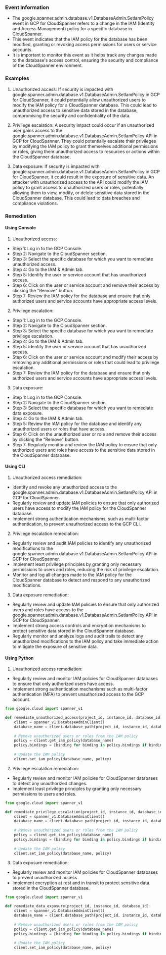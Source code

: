 
### Event Information

- The google.spanner.admin.database.v1.DatabaseAdmin.SetIamPolicy event in GCP for CloudSpanner refers to a change in the IAM (Identity and Access Management) policy for a specific database in CloudSpanner.
- This event indicates that the IAM policy for the database has been modified, granting or revoking access permissions for users or service accounts.
- It is important to monitor this event as it helps track any changes made to the database's access control, ensuring the security and compliance of the CloudSpanner environment.


### Examples

1. Unauthorized access: If security is impacted with google.spanner.admin.database.v1.DatabaseAdmin.SetIamPolicy in GCP for CloudSpanner, it could potentially allow unauthorized users to modify the IAM policy for a CloudSpanner database. This could lead to unauthorized access to sensitive data stored in the database, compromising the security and confidentiality of the data.

2. Privilege escalation: A security impact could occur if an unauthorized user gains access to the google.spanner.admin.database.v1.DatabaseAdmin.SetIamPolicy API in GCP for CloudSpanner. They could potentially escalate their privileges by modifying the IAM policy to grant themselves additional permissions or roles, giving them unauthorized access to resources or actions within the CloudSpanner database.

3. Data exposure: If security is impacted with google.spanner.admin.database.v1.DatabaseAdmin.SetIamPolicy in GCP for CloudSpanner, it could result in the exposure of sensitive data. An attacker with unauthorized access to the API could modify the IAM policy to grant access to unauthorized users or roles, potentially allowing them to view, modify, or delete sensitive data stored in the CloudSpanner database. This could lead to data breaches and compliance violations.

### Remediation

#### Using Console

1. Unauthorized access:
- Step 1: Log in to the GCP Console.
- Step 2: Navigate to the CloudSpanner section.
- Step 3: Select the specific database for which you want to remediate unauthorized access.
- Step 4: Go to the IAM & Admin tab.
- Step 5: Identify the user or service account that has unauthorized access.
- Step 6: Click on the user or service account and remove their access by clicking the "Remove" button.
- Step 7: Review the IAM policy for the database and ensure that only authorized users and service accounts have appropriate access levels.

2. Privilege escalation:
- Step 1: Log in to the GCP Console.
- Step 2: Navigate to the CloudSpanner section.
- Step 3: Select the specific database for which you want to remediate privilege escalation.
- Step 4: Go to the IAM & Admin tab.
- Step 5: Identify the user or service account that has unauthorized access.
- Step 6: Click on the user or service account and modify their access by removing any additional permissions or roles that could lead to privilege escalation.
- Step 7: Review the IAM policy for the database and ensure that only authorized users and service accounts have appropriate access levels.

3. Data exposure:
- Step 1: Log in to the GCP Console.
- Step 2: Navigate to the CloudSpanner section.
- Step 3: Select the specific database for which you want to remediate data exposure.
- Step 4: Go to the IAM & Admin tab.
- Step 5: Review the IAM policy for the database and identify any unauthorized users or roles that have access.
- Step 6: Click on the unauthorized user or role and remove their access by clicking the "Remove" button.
- Step 7: Regularly monitor and review the IAM policy to ensure that only authorized users and roles have access to the sensitive data stored in the CloudSpanner database.

#### Using CLI

1. Unauthorized access remediation:
- Identify and revoke any unauthorized access to the google.spanner.admin.database.v1.DatabaseAdmin.SetIamPolicy API in GCP for CloudSpanner.
- Regularly review and update IAM policies to ensure that only authorized users have access to modify the IAM policy for the CloudSpanner database.
- Implement strong authentication mechanisms, such as multi-factor authentication, to prevent unauthorized access to the GCP CLI.

2. Privilege escalation remediation:
- Regularly review and audit IAM policies to identify any unauthorized modifications to the google.spanner.admin.database.v1.DatabaseAdmin.SetIamPolicy API in GCP for CloudSpanner.
- Implement least privilege principles by granting only necessary permissions to users and roles, reducing the risk of privilege escalation.
- Monitor and log all changes made to the IAM policy for the CloudSpanner database to detect and respond to any unauthorized modifications.

3. Data exposure remediation:
- Regularly review and update IAM policies to ensure that only authorized users and roles have access to the google.spanner.admin.database.v1.DatabaseAdmin.SetIamPolicy API in GCP for CloudSpanner.
- Implement strong access controls and encryption mechanisms to protect sensitive data stored in the CloudSpanner database.
- Regularly monitor and analyze logs and audit trails to detect any unauthorized modifications to the IAM policy and take immediate action to mitigate the exposure of sensitive data.

#### Using Python

1. Unauthorized access remediation:
- Regularly review and monitor IAM policies for CloudSpanner databases to ensure that only authorized users have access.
- Implement strong authentication mechanisms such as multi-factor authentication (MFA) to prevent unauthorized access to the GCP account.

```python
from google.cloud import spanner_v1

def remediate_unauthorized_access(project_id, instance_id, database_id):
    client = spanner_v1.DatabaseAdminClient()
    database_name = client.database_path(project_id, instance_id, database_id)
    
    # Remove unauthorized users or roles from the IAM policy
    policy = client.get_iam_policy(database_name)
    policy.bindings = [binding for binding in policy.bindings if binding.role != 'roles/spanner.databaseAdmin']
    
    # Update the IAM policy
    client.set_iam_policy(database_name, policy)
```

2. Privilege escalation remediation:
- Regularly review and monitor IAM policies for CloudSpanner databases to detect any unauthorized changes.
- Implement least privilege principles by granting only necessary permissions to users and roles.

```python
from google.cloud import spanner_v1

def remediate_privilege_escalation(project_id, instance_id, database_id):
    client = spanner_v1.DatabaseAdminClient()
    database_name = client.database_path(project_id, instance_id, database_id)
    
    # Remove unauthorized users or roles from the IAM policy
    policy = client.get_iam_policy(database_name)
    policy.bindings = [binding for binding in policy.bindings if binding.role != 'roles/spanner.databaseAdmin']
    
    # Update the IAM policy
    client.set_iam_policy(database_name, policy)
```

3. Data exposure remediation:
- Regularly review and monitor IAM policies for CloudSpanner databases to prevent unauthorized access.
- Implement encryption at rest and in transit to protect sensitive data stored in the CloudSpanner database.

```python
from google.cloud import spanner_v1

def remediate_data_exposure(project_id, instance_id, database_id):
    client = spanner_v1.DatabaseAdminClient()
    database_name = client.database_path(project_id, instance_id, database_id)
    
    # Remove unauthorized users or roles from the IAM policy
    policy = client.get_iam_policy(database_name)
    policy.bindings = [binding for binding in policy.bindings if binding.role != 'roles/spanner.databaseAdmin']
    
    # Update the IAM policy
    client.set_iam_policy(database_name, policy)
```

